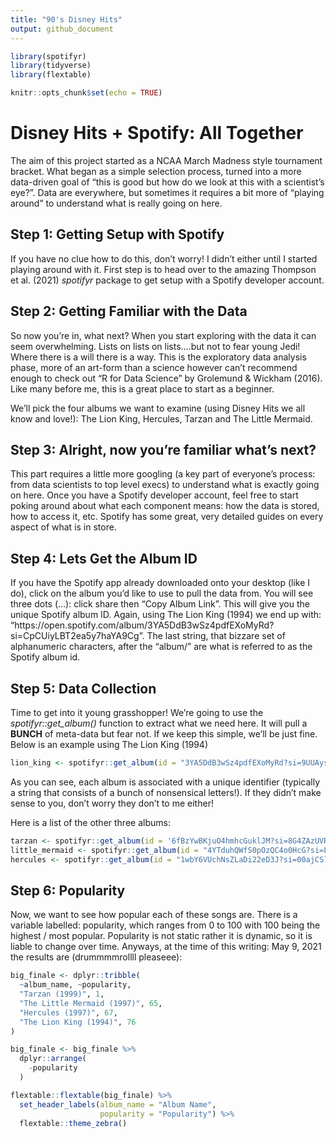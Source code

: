 ```yaml
---
title: "90's Disney Hits"
output: github_document
---
```


```r
library(spotifyr)
library(tidyverse)
library(flextable)

knitr::opts_chunk$set(echo = TRUE)
```

# Disney Hits + Spotify: All Together

The aim of this project started as a NCAA March Madness style tournament bracket. What began as a simple selection process, turned into a more data-driven goal of "this is good but how do we look at this with a scientist's eye?". Data are everywhere, but sometimes it requires a bit more of "playing around" to understand what is really going on here.  

## Step 1: Getting Setup with Spotify

If you have no clue how to do this, don't worry! I didn't either until I started playing around with it. First step is to head over to the amazing Thompson et al. (2021) *spotifyr* package to get setup with a Spotify developer account. 

## Step 2: Getting Familiar with the Data 

So now you're in, what next? When you start exploring with the data it can seem overwhelming. Lists on lists on lists....but not to fear young Jedi! Where there is a will there is a way. This is the exploratory data analysis phase, more of an art-form than a science however can't recommend enough to check out "R for Data Science" by Grolemund & Wickham (2016). Like many before me, this is a great place to start as a beginner. 

We'll pick the four albums we want to examine (using Disney Hits we all know and love!): The Lion King, Hercules, Tarzan and The Little Mermaid. 

## Step 3: Alright, now you're familiar what's next? 

This part requires a little more googling (a key part of everyone's process: from data scientists to top level execs) to understand what is exactly going on here. Once you have a Spotify developer account, feel free to start poking around about what each component means: how the data is stored, how to access it, etc. Spotify has some great, very detailed guides on every aspect of what is in store.   

## Step 4: Lets Get the Album ID

If you have the Spotify app already downloaded onto your desktop (like I do), click on the album you'd like to use to pull the data from. You will see three dots (...): click share then "Copy Album Link". This will give you the unique Spotify album ID. Again, using The Lion King (1994) we end up with: "https://open.spotify.com/album/3YA5DdB3wSz4pdfEXoMyRd?si=CpCUiyLBT2ea5y7haYA9Cg". The last string, that bizzare set of alphanumeric characters, after the "album/" are what is referred to as the Spotify album id. 

## Step 5: Data Collection

Time to get into it young grasshopper! We're going to use the *spotifyr::get_album()* function to extract what we need here. It will pull a **BUNCH** of meta-data but fear not. If we keep this simple, we'll be just fine. Below is an example using The Lion King (1994)

```r

lion_king <- spotifyr::get_album(id = "3YA5DdB3wSz4pdfEXoMyRd?si=9UUAysDuTS6ixCsXYMykWg")

```

As you can see, each album is associated with a unique identifier (typically a string that consists of a bunch of nonsensical letters!). If they didn't make sense to you, don't worry they don't to me either!

Here is a list of the other three albums:

```r

tarzan <- spotifyr::get_album(id = '6fBzYwBKjuO4hmhcGuklJM?si=8G4ZAzUVRcm0FRF8aXphuw') # Tarzan (1994)
little_mermaid <- spotifyr::get_album(id = "4YTduhQWfS0pOzQC4o0HcG?si=LBpETiG2RSyZyIk8mloBQg" ) # The Little Mermaid (1997)
hercules <- spotifyr::get_album(id = "1wbY6VUchNsZLaDi22eD3J?si=00ajCSlHReuJXSz8XpARZg") # Hercules (1997)

```

## Step 6: Popularity

Now, we want to see how popular each of these songs are. There is a variable labelled: popularity, which ranges from 0 to 100 with 100 being the highest / most popular. Popularity is not static rather it is dynamic, so it is liable to change over time. Anyways, at the time of this writing: May 9, 2021 the results are (drummmmrollll pleaseee):

```r

big_finale <- dplyr::tribble(
  ~album_name, ~popularity,
  "Tarzan (1999)", 1,
  "The Little Mermaid (1997)", 65,
  "Hercules (1997)", 67,
  "The Lion King (1994)", 76
)

big_finale <- big_finale %>% 
  dplyr::arrange(
    -popularity
  ) 

flextable::flextable(big_finale) %>% 
  set_header_labels(album_name = "Album Name", 
                    popularity = "Popularity") %>% 
  flextable::theme_zebra()

```
